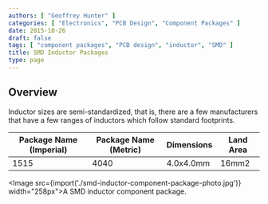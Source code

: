 ```yaml
---
authors: [ "Geoffrey Hunter" ]
categories: [ "Electronics", "PCB Design", "Component Packages" ]
date: 2015-10-26
draft: false
tags: [ "component packages", "PCB design", "inductor", "SMD" ]
title: SMD Inductor Packages
type: page
---
```



## Overview

Inductor sizes are semi-standardized, that is, there are a few manufacturers that have a few ranges of inductors which follow standard footprints.

<table>
  <thead>
    <tr>
      <th>Package Name (Imperial)</th>
      <th>Package Name (Metric)</th>
      <th>Dimensions</th>
      <th>Land Area</th>
    </tr>
  </thead>
<tbody>
<tr>
<td>1515</td>
<td>4040</td>
<td>4.0x4.0mm</td>
<td>16mm2</td>
</tr>
</tbody>
</table>

<Image src={import('./smd-inductor-component-package-photo.jpg')} width="258px">A SMD inductor component package.</Image>
